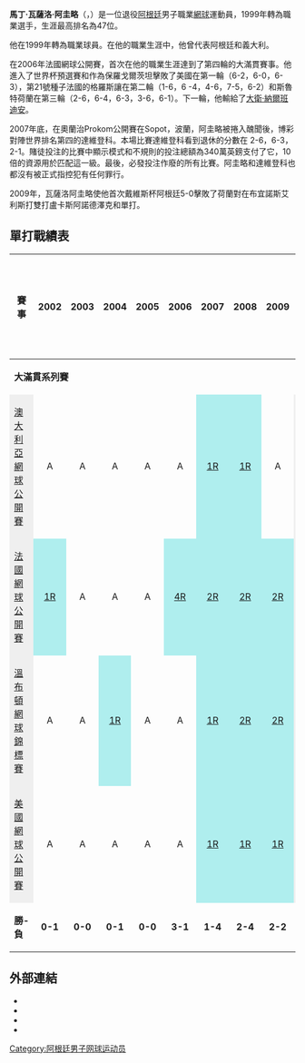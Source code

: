 {{noteTA
|G1=Tennis
|1=zh-hans:澳大利亚;zh-hk:澳洲;zh-tw:澳洲;
|2=zh-hans:温布尔登;zh-hk:溫布頓;zh-tw:溫布頓;
|3=zh-hans:戴维斯杯;zh-hk:台維斯盃;zh-tw:台維斯盃;
|4=zh-hans:桑普拉斯;zh-hk:森柏斯;zh-tw:山普拉斯;
|5=zh-hans:红土;zh-hk:泥地;zh-tw:紅土;
|6=zh-hans:澳大利亚;zh-hk:澳洲;zh-tw:澳洲;
|7=zh-hans:四份之一决赛;zh-hk:八強;zh-tw:八強;
|8=zh-hans:半决赛;zh-hk:準決賽;zh-tw:四強;
}}
{{Infobox 网球
|姓名=Martín Vassallo Argüello
|照片=Martín Vassallo Argüello.jpg
|国籍={{flagicon|ARG}} [[阿根廷|阿根廷]]
|生日=1980年2月10日
|出生地={{flagicon|ARG}} [[阿根廷|阿根廷]][[坦珀利|坦珀利]]
|居住地={{flagicon|ARG}} [[阿根廷|阿根廷]][[布宜諾斯艾利斯|布宜諾斯艾利斯]]
|身高=185
|体重=80
|持拍手=左
|反拍=單手
|转职业年=1999
|球拍=
|球衣=
|球鞋=
|单打最高排名=47 (2009年4月27日)
|双打最高排名=71 (2007年6月25日)
|现单打排名=
|现双打排名=
|单打冠军头衔=0
|双打冠军头衔=1
|职业战绩=
|奖金=$1,060,315[[美元|美元]]
|澳网最好成绩=第一輪（2007、2008、2009）
|法网最好成绩=第四輪（2006）
|温网最好成绩=第二輪（2008、2009）
|美网最好成绩=第一輪（2007、2008）
|大满贯个数=
|奥运会最好成绩=
}}
'''馬丁·瓦薩洛·阿圭略'''（{{lang|en|'''Martín Vassallo Argüello'''}}，{{bd|1980年|2月10日|catIdx=Martín Vassallo Argüello}}）是一位退役[[阿根廷|阿根廷]]男子職業[[網球|網球]]運動員，1999年轉為職業選手，生涯最高排名為47位。

他在1999年轉為職業球員。在他的職業生涯中，他曾代表阿根廷和義大利。

在2006年法國網球公開賽，首次在他的職業生涯達到了第四輪的大滿貫賽事。他進入了世界杯預選賽和作為保羅戈爾茨坦擊敗了美國在第一輪（6-2，6-0，6-3），第21號種子法國的格羅斯讓在第二輪（1-6，6 -4，4-6，7-5，6-2）和斯魯特荷蘭在第三輪（2-6，6-4，6-3，3-6，6-1）。下一輪，他輸給了[[大衛·納爾班迪安|大衛·納爾班迪安]]。

2007年底，在奧蘭治Prokom公開賽在Sopot，波蘭，阿圭略被捲入醜聞後，博彩對陣世界排名第四的達維登科。本場比賽達維登科看到退休的分數在 2-6，6-3，2-1。賭徒投注的比賽中顯示模式和不規則的投注總額為340萬英鎊支付了它，10倍的資源用於匹配這一級。最後，必發投注作廢的所有比賽。阿圭略和達維登科也都沒有被正式指控犯有任何罪行。

2009年，瓦薩洛阿圭略使他首次戴維斯杯阿根廷5-0擊敗了荷蘭對在布宜諾斯艾利斯打雙打盧卡斯阿諾德澤克和單打。

==單打戰績表==
{| class="wikitable"
|- bgcolor="#efefef"
! 賽事 !! 2002 !! 2003 !! 2004 !! 2005 !! 2006 !! 2007 !! 2008 !! 2009 !! 生涯奪冠次數
|-
|colspan="10" | '''大滿貫系列賽'''
|-
|style="background:#EFEFEF;"| [[澳大利亞網球公開賽|澳大利亞網球公開賽]]
|align="center"|A
|align="center"|A
|align="center"|A
|align="center"|A
|align="center"|A
|align="center" style="background:#afeeee;"|[[2007年澳大利亞網球公開賽男子單打比賽|1R]]
|align="center" style="background:#afeeee;"|[[2008年澳大利亞網球公開賽男子單打比賽|1R]]
|align="center"|A
|align="center" style="background:#EFEFEF;"|0–2
|-
|style="background:#EFEFEF;"|[[法國網球公開賽|法國網球公開賽]]
|align="center" style="background:#afeeee;"|[[2002年法國網球公開賽男子單打比賽|1R]]
|align="center"|A
|align="center"|A
|align="center"|A
|align="center" style="background:#afeeee;"|[[2006年法國網球公開賽男子單打比賽|4R]]
|align="center" style="background:#afeeee;"|[[2007年法國網球公開賽男子單打比賽|2R]]
|align="center" style="background:#afeeee;"|[[2008年法國網球公開賽男子單打比賽|2R]]
|align="center" style="background:#afeeee;"|[[2009年法國網球公開賽男子單打比賽|2R]]
|align="center" style="background:#EFEFEF;"|6-5
|-
|style="background:#EFEFEF;"|[[溫布頓網球錦標賽|溫布頓網球錦標賽]]
|align="center"|A
|align="center"|A
|align="center" style="background:#afeeee;"|[[2004年溫布頓網球錦標賽男子單打比賽|1R]]
|align="center"|A
|align="center"|A
|align="center" style="background:#afeeee;"|[[2007年溫布頓網球錦標賽男子單打比賽|1R]]
|align="center" style="background:#afeeee;"|[[2008年溫布頓網球錦標賽男子單打比賽|2R]]
|align="center" style="background:#afeeee;"|[[2009年溫布頓網球錦標賽男子單打比賽|2R]]
|align="center" style="background:#EFEFEF;"|2-4
|-
|style="background:#EFEFEF;"|[[美國網球公開賽|美國網球公開賽]]
|align="center"|A
|align="center"|A
|align="center"|A
|align="center"|A
|align="center"|A
|align="center" style="background:#afeeee;"|[[2007年美國網球公開賽男子單打比賽|1R]]
|align="center" style="background:#afeeee;"|[[2008年美國網球公開賽男子單打比賽|1R]]
|align="center" style="background:#afeeee;"|[[2009年美國網球公開賽男子單打比賽|1R]]
|align="center" style="background:#EFEFEF;"|0–2
|-bgcolor="#efefef"
|'''勝-負'''
|align="center"|'''0-1'''
|align="center"|'''0-0'''
|align="center"|'''0-1'''
|align="center"|'''0-0'''
|align="center"|'''3-1'''
|align="center"|'''1-4'''
|align="center"|'''2-4'''
|align="center"|'''2-2'''
|align="center"|'''8-13'''
|}

==外部連結==
* {{Official|http://www.segundosaque.com/}}
* {{ATP|id=V258}}
* {{ITF Profile|id=10019662}}
* {{DavisCupplayerlink|id=10019662}}

{{DEFAULTSORT:Vassallo Arguello, Martin}}

[[Category:阿根廷男子网球运动员|Category:阿根廷男子网球运动员]]